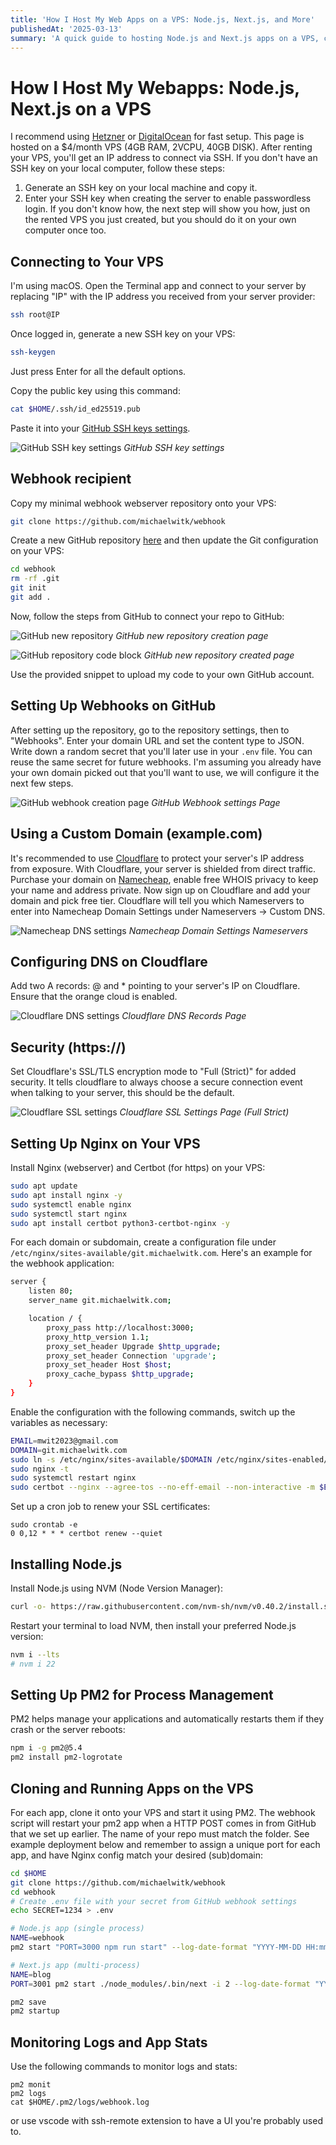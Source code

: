 ```yaml
---
title: 'How I Host My Web Apps on a VPS: Node.js, Next.js, and More'
publishedAt: '2025-03-13'
summary: 'A quick guide to hosting Node.js and Next.js apps on a VPS, covering SSH setup, GitHub integration, Cloudflare security, Nginx configuration, and process management with PM2.'
---
```


# How I Host My Webapps: Node.js, Next.js on a VPS

I recommend using [Hetzner](https://www.hetzner.com/) or [DigitalOcean](https://www.digitalocean.com/) for fast setup. This page is hosted on a $4/month VPS (4GB RAM, 2VCPU, 40GB DISK). After renting your VPS, you'll get an IP address to connect via SSH. If you don't have an SSH key on your local computer, follow these steps:

1. Generate an SSH key on your local machine and copy it.
2. Enter your SSH key when creating the server to enable passwordless login. If you don't know how, the next step will show you how, just on the rented VPS you just created, but you should do it on your own computer once too.

## Connecting to Your VPS

I'm using macOS. Open the Terminal app and connect to your server by replacing "IP" with the IP address you received from your server provider:

```sh
ssh root@IP
```

Once logged in, generate a new SSH key on your VPS:

```sh
ssh-keygen
```

Just press Enter for all the default options.

Copy the public key using this command:

```sh
cat $HOME/.ssh/id_ed25519.pub
```

Paste it into your [GitHub SSH keys settings](https://github.com/settings/keys).

![GitHub SSH key settings](/vps/sshkey.png)
_GitHub SSH key settings_

## Webhook recipient

Copy my minimal webhook webserver repository onto your VPS:

```sh
git clone https://github.com/michaelwitk/webhook
```

Create a new GitHub repository [here](https://github.new) and then update the Git configuration on your VPS:

```sh
cd webhook
rm -rf .git
git init
git add .
```

Now, follow the steps from GitHub to connect your repo to GitHub:

![GitHub new repository](/vps/githubnew.png)
_GitHub new repository creation page_

![GitHub repository code block](/vps/githubnewcode.png)
_GitHub new repository created page_

Use the provided snippet to upload my code to your own GitHub account.

## Setting Up Webhooks on GitHub

After setting up the repository, go to the repository settings, then to "Webhooks". Enter your domain URL and set the content type to JSON. Write down a random secret that you'll later use in your `.env` file. You can reuse the same secret for future webhooks. I'm assuming you already have your own domain picked out that you'll want to use, we will configure it the next few steps.

![GitHub webhook creation page](/vps/webhook.png)
_GitHub Webhook settings Page_

## Using a Custom Domain (example.com)

It's recommended to use [Cloudflare](https://cloudflare.com) to protect your server's IP address from exposure. With Cloudflare, your server is shielded from direct traffic. Purchase your domain on [Namecheap](https://namecheap.com), enable free WHOIS privacy to keep your name and address private. Now sign up on Cloudflare and add your domain and pick free tier. Cloudflare will tell you which Nameservers to enter into Namecheap Domain Settings under Nameservers -> Custom DNS.

![Namecheap DNS settings](/vps/namecheapns.png)
_Namecheap Domain Settings Nameservers_

## Configuring DNS on Cloudflare

Add two A records: @ and \* pointing to your server's IP on Cloudflare. Ensure that the orange cloud is enabled.

![Cloudflare DNS settings](/vps/cloudflare.png)
_Cloudflare DNS Records Page_

## Security (https://)

Set Cloudflare's SSL/TLS encryption mode to "Full (Strict)" for added security. It tells cloudflare to always choose a secure connection event when talking to your server, this should be the default.

![Cloudflare SSL settings](/vps/cloudflaressl.png)
_Cloudflare SSL Settings Page (Full Strict)_

## Setting Up Nginx on Your VPS

Install Nginx (webserver) and Certbot (for https) on your VPS:

```sh
sudo apt update
sudo apt install nginx -y
sudo systemctl enable nginx
sudo systemctl start nginx
sudo apt install certbot python3-certbot-nginx -y
```

For each domain or subdomain, create a configuration file under `/etc/nginx/sites-available/git.michaelwitk.com`. Here's an example for the webhook application:

```sh
server {
    listen 80;
    server_name git.michaelwitk.com;

    location / {
        proxy_pass http://localhost:3000;
        proxy_http_version 1.1;
        proxy_set_header Upgrade $http_upgrade;
        proxy_set_header Connection 'upgrade';
        proxy_set_header Host $host;
        proxy_cache_bypass $http_upgrade;
    }
}
```

Enable the configuration with the following commands, switch up the variables as necessary:

```sh
EMAIL=mwit2023@gmail.com
DOMAIN=git.michaelwitk.com
sudo ln -s /etc/nginx/sites-available/$DOMAIN /etc/nginx/sites-enabled/
sudo nginx -t
sudo systemctl restart nginx
sudo certbot --nginx --agree-tos --no-eff-email --non-interactive -m $EMAIL -d $DOMAIN
```

Set up a cron job to renew your SSL certificates:

```
sudo crontab -e
0 0,12 * * * certbot renew --quiet
```

## Installing Node.js

Install Node.js using NVM (Node Version Manager):

```sh
curl -o- https://raw.githubusercontent.com/nvm-sh/nvm/v0.40.2/install.sh | bash
```

Restart your terminal to load NVM, then install your preferred Node.js version:

```sh
nvm i --lts
# nvm i 22
```

## Setting Up PM2 for Process Management

PM2 helps manage your applications and automatically restarts them if they crash or the server reboots:

```sh
npm i -g pm2@5.4
pm2 install pm2-logrotate
```

## Cloning and Running Apps on the VPS

For each app, clone it onto your VPS and start it using PM2. The webhook script will restart your pm2 app when a HTTP POST comes in from GitHub that we set up earlier. The name of your repo must match the folder. See example deployment below and remember to assign a unique port for each app, and have Nginx config match your desired (sub)domain:

```sh
cd $HOME
git clone https://github.com/michaelwitk/webhook
cd webhook
# Create .env file with your secret from GitHub webhook settings
echo SECRET=1234 > .env

# Node.js app (single process)
NAME=webhook
pm2 start "PORT=3000 npm run start" --log-date-format "YYYY-MM-DD HH:mm:ss" --name $NAME

# Next.js app (multi-process)
NAME=blog
PORT=3001 pm2 start ./node_modules/.bin/next -i 2 --log-date-format "YYYY-MM-DD HH:mm:ss" --name $NAME -- start

pm2 save
pm2 startup
```

## Monitoring Logs and App Stats

Use the following commands to monitor logs and stats:

```
pm2 monit
pm2 logs
cat $HOME/.pm2/logs/webhook.log
```

or use vscode with ssh-remote extension to have a UI you're probably used to.
